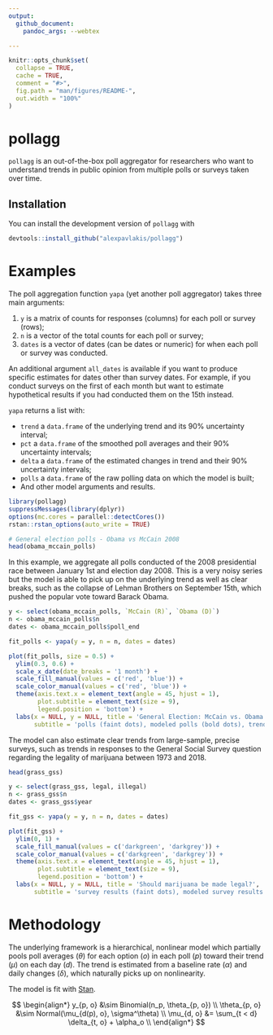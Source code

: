 ```yaml
---
output: 
  github_document:
    pandoc_args: --webtex

---
```


<!-- README.md is generated from README.Rmd. Please edit that file -->

```r
knitr::opts_chunk$set(
  collapse = TRUE,
  cache = TRUE,
  comment = "#>",
  fig.path = "man/figures/README-",
  out.width = "100%"
)
```

# pollagg

<!-- badges: start -->
<!-- badges: end -->

`pollagg` is an out-of-the-box poll aggregator for researchers who want to understand trends in public opinion from multiple polls or surveys taken over time.


## Installation

You can install the development version of `pollagg` with

``` r
devtools::install_github("alexpavlakis/pollagg")
```
# Examples

The poll aggregation function `yapa` (yet another poll aggregator) takes three main arguments:

1. `y` is a matrix of counts for responses (columns) for each poll or survey (rows);
2. `n` is a vector of the total counts for each poll or survey;
3. `dates` is a vector of dates (can be dates or numeric) for when each poll or survey was conducted.

An additional argument `all_dates` is available if you want to produce specific estimates for dates other than survey dates.  For example, if you conduct surveys on the first of each month but want to estimate hypothetical results if you had conducted them on the 15th instead.

`yapa` returns a list with:

* `trend` a `data.frame` of the underlying trend and its 90% uncertainty interval;
* `pct` a `data.frame` of the smoothed poll averages and their 90% uncertainty intervals;
* `delta` a `data.frame` of the estimated changes in trend and their 90% uncertainty intervals;
* `polls` a `data.frame` of the raw polling data on which the model is built;
* And other model arguments and results.

```r
library(pollagg)
suppressMessages(library(dplyr))
options(mc.cores = parallel::detectCores())
rstan::rstan_options(auto_write = TRUE)

# General election polls - Obama vs McCain 2008
head(obama_mccain_polls)
```

In this example, we aggregate all polls conducted of the 2008 presidential race between January 1st and election day 2008.  This is a very noisy series but the model is able to pick up on the underlying trend as well as clear breaks, such as the collapse of Lehman Brothers on September 15th, which pushed the popular vote toward Barack Obama.


```r

y <- select(obama_mccain_polls, `McCain (R)`, `Obama (D)`)
n <- obama_mccain_polls$n
dates <- obama_mccain_polls$poll_end

fit_polls <- yapa(y = y, n = n, dates = dates)

```


```r
plot(fit_polls, size = 0.5) + 
  ylim(0.3, 0.6) +
  scale_x_date(date_breaks = '1 month') +
  scale_fill_manual(values = c('red', 'blue')) +
  scale_color_manual(values = c('red', 'blue')) +
  theme(axis.text.x = element_text(angle = 45, hjust = 1),
        plot.subtitle = element_text(size = 9),
        legend.position = 'bottom') +
  labs(x = NULL, y = NULL, title = 'General Election: McCain vs. Obama',
       subtitle = 'polls (faint dots), modeled polls (bold dots), trend (line), and trend uncertainty (faded ribbon)', col = NULL, fill = NULL)
```

The model can also estimate clear trends from large-sample, precise surveys, such as trends in responses to the General Social Survey question regarding the legality of marijuana between 1973 and 2018.


```r
head(grass_gss)
```

```r

y <- select(grass_gss, legal, illegal)
n <- grass_gss$n
dates <- grass_gss$year

fit_gss <- yapa(y = y, n = n, dates = dates)
```

```r

plot(fit_gss) + 
  ylim(0, 1) +
  scale_fill_manual(values = c('darkgreen', 'darkgrey')) +
  scale_color_manual(values = c('darkgreen', 'darkgrey')) +
  theme(axis.text.x = element_text(angle = 45, hjust = 1),
        plot.subtitle = element_text(size = 9),
        legend.position = 'bottom') +
  labs(x = NULL, y = NULL, title = 'Should marijuana be made legal?',
       subtitle = 'survey results (faint dots), modeled survey results (bold dots), trend (line), and trend uncertainty (faded ribbon)', col = NULL, fill = NULL)
```



# Methodology

The underlying framework is a hierarchical, nonlinear model which partially pools poll averages ($\theta$) for each option ($o$) in each poll ($p$) toward their trend ($\mu$) on each day ($d$).  The trend is estimated from a baseline rate ($\alpha$) and daily changes ($\delta$), which naturally picks up on nonlinearity.

The model is fit with [Stan](https://www.https://mc-stan.org/).


$$
\begin{align*}
y_{p, o} &\sim Binomial(n_p, \theta_{p, o}) \\
\theta_{p, o} &\sim Normal(\mu_{d(p), o}, \sigma^\theta) \\
\mu_{d, o} &= \sum_{t < d} \delta_{t, o} + \alpha_o \\
\end{align*}
$$
